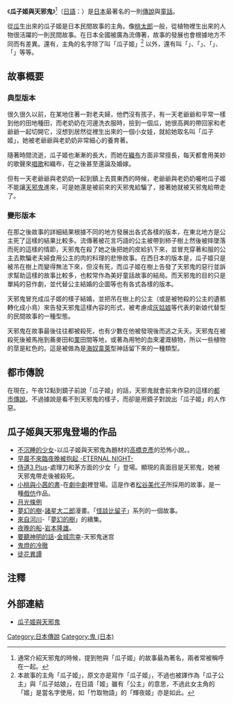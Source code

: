 《'''瓜子姬與天邪鬼'''》<ref>通常介紹天邪鬼的時候，提到牠與「瓜子姬」的故事最為著名，兩者常被稱呼在一起。</ref>（[[日語|日語]]：{{lang|ja|うりこひめとあまのじゃく}}）是[[日本|日本]]最著名的一則[[傳說|傳說]]與[[童話|童話]]。

從[[瓜|瓜]]生出來的瓜子姬是日本民間故事的主角。像[[桃太郎|桃太郎]]一般，從植物裡生出來的人物很活躍的一則民間故事。在日本全國被廣為流傳著，故事的發展也會根據地方不同而有差異。還有，主角的名字除了叫「瓜子姬」<ref>本故事的主角「瓜子姬」，原文亦是寫作「瓜子姬」，不過也被譯作為「瓜子公主」與「瓜子姑娘」，在日語「姬」雖有「公主」的意思，不過此女主角的「姬」是當名字使用，如「竹取物語」的「輝夜姬」亦是如此。</ref> 以外，還有叫「'''{{nihongo|瓜姬|瓜姫（うりひめ）}}'''」、「'''{{nihongo|瓜姬子|瓜姫子（うりひめこ）}}'''」、「'''{{nihongo|瓜子織姬|瓜子織姫（うりこおりひめ）}}'''」、「'''{{nihongo|瓜女|瓜娘（うりむすめ）}}'''」等等。

== 故事概要 ==
===典型版本===
很久很久以前，在某地住著一對老夫婦，他們沒有孩子，有一天老爺爺和平常一樣到他的田地種田，而老奶奶在河邊洗衣服時，撿到一個瓜，她很高興的帶回家和老爺爺一起切開它，沒想到居然從裡生出來的一個小女娃，就給她取名叫「瓜子姬」，她被老爺爺與老奶奶非常細心的養育著。

隨著時間流逝，瓜子姬也漸漸的長大，而她在[[織布|織布]]方面非常擅長，每天都會用美妙的歌聲來[[唱歌|唱歌]]和織布，在之後甚至還論及婚嫁。

但有一天老爺爺與老奶奶一起到鎮上去買東西的時候，老爺爺與老奶奶囑咐瓜子姬不能讓[[天邪鬼|天邪鬼]]進來，可是她還是被前來的天邪鬼給騙了，接著她就被天邪鬼給帶走了。

===變形版本===
在那之後故事的詳細結果根據不同的地方發展出各式各樣的版本，在東北地方是公主死了這樣的結果比較多。流傳著被花言巧語的公主被帶到柿子樹上然後被摔墜落而死的這樣的情節，天邪鬼在殺了她之後把她的皮給扒下來，並冒充穿著和服的公主去欺騙老夫婦食用公主的肉的料理的悲慘故事。在西日本的版本是，瓜子姬只是被吊在樹上而變得無法下來，但沒有死，而瓜子姬在樹上告發了天邪鬼的惡行並訴求幫助這樣的故事比較多，也較常作為美好童話故事的結局。而天邪鬼的目的只是單純的惡作劇，並代替公主結婚的企圖等也有各式各樣的版本。

天邪鬼冒充成瓜子姬的樣子結婚，並把吊在樹上的公主（或是被牠殺的公主的遺骸轉化成小鳥）來告發天邪鬼這樣內容的形式，被考慮成[[灰姑娘|灰姑娘]]等代表的新娘代替型的民間故事的一種型態。

天邪鬼在故事最後往往都被殺死，也有少數在他被發現後而逃之夭夭。天邪鬼在被殺死後被馬拖到蕎麥田和[[栗|栗]]田間等地，或著為用牠的血來灌溉植物，所以一些植物的莖是紅色的。這是被做為是[[海奴韋萊|海奴韋萊]]型神話留下來的一種類型。

== 都市傳說 ==
在現在，午夜12點到鏡子前說「瓜子姬」的話，天邪鬼就會前來作惡的這樣的[[都市傳說|都市傳說]]。不過據說是看不到天邪鬼的樣子，而卻是用鏡子對說出「瓜子姬」的人作惡。

== 瓜子姬與天邪鬼登場的作品 ==
*[[不沉睡的少女|不沉睡的少女]]-以瓜子姬與天邪鬼為題材的[[高橋克彥|高橋克彥]]的恐怖小說。。
*[[早晨不來臨夜晚被抱起_-ETERNAL_NIGHT-|早晨不來臨夜晚被抱起 -ETERNAL NIGHT-]] 
*[[侍道3|侍道3 Plus]]-處理刀和茅方面的少女「{{nihongo|賣子|うりこ（売り子）}}」登場。顯現的真面目是天邪鬼，她被天邪鬼帶走後被殺死。
*[[小桃與小茜的書|小桃與小茜的書]]-在[[劇中劇|劇中劇]]裡登場。這是作者[[松谷美代子|松谷美代子]]所採用的故事，是一種[[戲仿|戲仿]]作品。
*[[月光條例|月光條例]]
*[[夢幻的樹|夢幻的樹]]-[[諸星大二郎|諸星大二郎]]漫畫。「[[怪談比留子|怪談比留子]]」系列的一個故事。
*[[來自河川|來自河川]]-「[[夢幻的樹|夢幻的樹]]」的續集。
*[[夜晚的船|夜晚的船]]-[[岩本隆雄|岩本隆雄]]。
*[[要聽神明的話|要聽神明的話]]-[[金城宗幸|金城宗幸]]-天邪鬼迷宫
*[[鬼燈的冷徹|鬼燈的冷徹]]
*[[徒花異譚|徒花異譚]]

== 注釋 ==
{{Reflist}}

== 外部連結 ==
{{wikisource}}
*{{ja}} [http://japanese.hix05.com/Tale/oni/oni06.uriko.html 瓜子姬與天邪鬼] {{Wayback|url=http://japanese.hix05.com/Tale/oni/oni06.uriko.html |date=20120923155259 }}

{{DEFAULTSORT:瓜子姬與天邪鬼}}
[[Category:日本傳說|Category:日本傳說]]
[[Category:鬼_(日本)|Category:鬼 (日本)]]